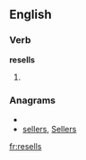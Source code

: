 ==English==

===Verb===
'''resells'''

# {{third-person singular of|resell}}

===Anagrams===
* {{alphagram|eellrss}}
* [[sellers#English|sellers]], [[Sellers#English|Sellers]]

[[fr:resells]]